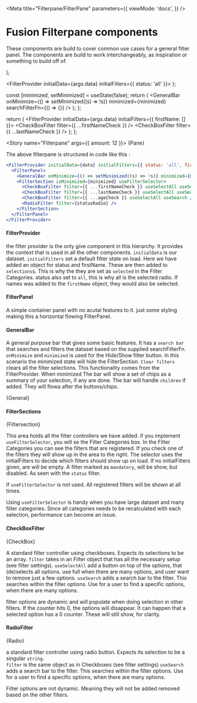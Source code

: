 
<Meta
  title="Filterpane/FilterPane"
  parameters={{
    viewMode: 'docs',
  }}
/>

# Fusion Filterpane components

These components are build to cover common use cases for a general filter panel.
The components are build to work interchangeably, as inspiration or something to build off of.


  <FilterProvider initialData={args.data}>
    <CheckBoxFilter filter={firstNameCheck} useSelectAll useSearch useSingleSelect />
  </FilterProvider>
);

  <FilterProvider initialData={args.data} initialFilters={{ status: 'all' }}>
    <RadioFilter filter={statusRadio} useSearch />
  </FilterProvider>
);

  const [minimized, setMinimized] = useState(false);
  return (
    <FilterProvider initialData={args.data}>
      <GeneralBar onMinimize={() => setMinimized((s) => !s)} minimized={minimized} searchFilterFn={() => {}} />
    </FilterProvider>
  );
};

  return (
    <FilterProvider initialData={args.data} initialFilters={{ firstName: [] }}>
      <FilterSection useFilterSelector>
        <CheckBoxFilter filter={{ ...firstNameCheck }} />
        <CheckBoxFilter filter={{ ...lastNameCheck }} />
      </FilterSection>
    </FilterProvider>
  );
};

<Story name="Filterpane" args={{ amount: 12 }}>
  {Pane}
</Story>

The above filterpane is structured in code like this :

```jsx
<FilterProvider initialData={data} initialFilters={{ status: 'all', firstName: [] }}>
  <FilterPanel>
    <GeneralBar onMinimize={() => setMinimized((s) => !s)} minimized={minimized} searchFilterFn={searchFilterFn} />
    <FilterSection isMinimized={minimized} useFilterSelector>
      <CheckBoxFilter filter={{ ...firstNameCheck }} useSelectAll useSearch />
      <CheckBoxFilter filter={{ ...lastNameCheck }} useSelectAll useSearch />
      <CheckBoxFilter filter={{ ...ageCheck }} useSelectAll useSearch />
      <RadioFilter filter={statusRadio} />
    </FilterSection>
  </FilterPanel>
</FilterProvider>
```

#### FilterProvider

the filter provider is the only give component in this hierarchy. It provides the context that is used in all the other components.
`initialData` is our dataset.
`initialFilters` set a default filter state on load. Here we have added an object for status and firstName.
These are then added to `selections$`. This is why the they are set as `selected` in the Filter Categories.
status also set to `all`, this is why all is the selected radio.
If names was added to the `firstName` object, they would also be selected.

#### FilterPanel

A simple container panel with no acutal features to it. just some styling making this a horizontal flowing FilterPanel.

#### GeneralBar

A general purpose bar that gives some basic features.
It has a `search bar` that searches and filters the dataset based on the supplied searchFilterFn.
`onMinimize` and `minimized` is used for the Hide/Show filter button. In this scenario the minimized state will hide the FilterSection.
`Clear filters` clears all the filter selections. This functionality comes from the FilterProvider.
When minimized The bar will show a set of chips as a summary of your selection, if any are done.
The bar will handle `children` if added. They will flowa after the buttons/chips.

<Canvas>
  <Story name="GeneralBar" args={{ data: makeData(12) }}>
    {General}
  </Story>
</Canvas>

#### FilterSections

<Canvas>
  <Story name="Filtersection" args={{ data: makeData(12) }}>
    {Filtersection}
  </Story>
</Canvas>

This area holds all the filter controllers we have added.
if you implement `useFilterSelector`, you will se the Filter Categories box.
In the Filter Categories you can see the filters that are registered.
If you check one of the filters they will show up in the area to the right.
The selector uses the initialFilters to decide which filters should show up on load.
If no initialFilters given, are will be empty.
A filter marked as `mandatory`, will be show, but disabled. As seen with the `status` filter.

If `useFilterSelector` is not used. All registered filters will be shown at all times.

Using `useFilterSelector` is handy when you have large dataset and many filter categories.
Since all categories needs to be recalculated with each selection, performance can become an issue.

#### CheckBoxFilter

<Canvas>
  <Story name="CheckBox" args={{ data: makeData(12) }}>
    {CheckBox}
  </Story>
</Canvas>

A standard filter controller using checkboxes.
Expects its selections to be an array.
`filter` takes in an Filter object that has all the necessary setup (see filter settings).
`useSelectAll` add a button on top of the options, that (de)selects all options.
use full when there are many options, and user want to remove just a few options.
`useSearch` adds a search bar to the filter. This searches within the filter options.
Use for a user to find a specific options, when there are many options.

filter options are dynamic and will populate when doing selection in other filters.
If the counter hits 0, the options will disappear.
It can happen that a selected option has a 0 counter. These will still show, for clarity.

#### RadioFilter

<Canvas>
  <Story name="Radio" args={{ data: makeData(12) }}>
    {Radio}
  </Story>
</Canvas>

a standard filter controller using radio button.
Expects its selection to be a singular `string`.  
`filter` is the same object as in Checkboxes (see filter settings)
`useSearch` adds a search bar to the filter. This searches within the filter options.
Use for a user to find a specific options, when there are many options.

Filter options are not dynamic. Meaning they will not be added removed based on the other filters.

